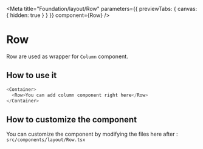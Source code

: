 
<Meta
  title="Foundation/layout/Row"
  parameters={{ previewTabs: { canvas: { hidden: true } } }}
  component={Row}
/>

# Row

Row are used as wrapper for `Column` component.

## How to use it

```javascript
<Container>
  <Row>You can add column component right here</Row>
</Container>
```

## How to customize the component

You can customize the component by modifying the files here after : `src/components/layout/Row.tsx`

<ArgsTable of={Row} />
